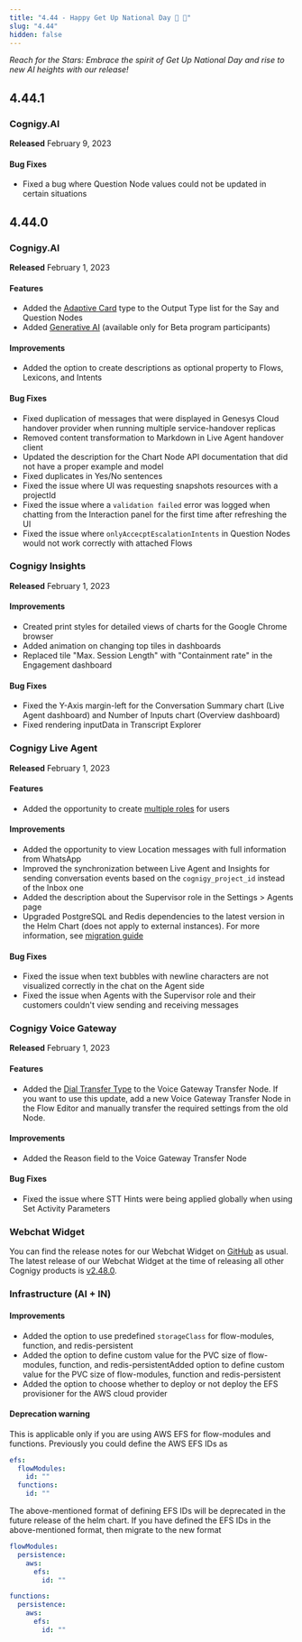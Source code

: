 ```yaml
---
title: "4.44 - Happy Get Up National Day 🧗 🌟"
slug: "4.44"
hidden: false
---
```


*Reach for the Stars: Embrace the spirit of Get Up National Day and rise to new AI heights with our release!*

## 4.44.1

### Cognigy.AI

**Released** February 9, 2023

#### Bug Fixes

- Fixed a bug where Question Node values could not be updated in certain situations

## 4.44.0

### Cognigy.AI

**Released** February 1, 2023

#### Features

- Added the [Adaptive Card](/ai/agents/develop/node-reference/basic/say) type to the Output Type list for the Say and Question Nodes
- Added [Generative AI](/ai/agents/develop/gen-ai-and-llms/generative-ai) (available only for Beta program participants)

#### Improvements

- Added the option to create descriptions as optional property to Flows, Lexicons, and Intents

#### Bug Fixes

- Fixed duplication of messages that were displayed in Genesys Cloud handover provider when running multiple service-handover replicas
- Removed content transformation to Markdown in Live Agent handover client 
- Updated the description for the Chart Node API documentation that did not have a proper example and model 
- Fixed duplicates in Yes/No sentences 
- Fixed the issue where UI was requesting snapshots resources with a projectId 
- Fixed the issue where a `validation failed` error was logged when chatting from the Interaction panel for the first time after refreshing the UI
- Fixed the issue where `onlyAccecptEscalationIntents` in Question Nodes would not work correctly with attached Flows

### Cognigy Insights

**Released** February 1, 2023

#### Improvements

- Created print styles for detailed views of charts for the Google Chrome browser
- Added animation on changing top tiles in dashboards
- Replaced tile "Max. Session Length" with "Containment rate" in the Engagement dashboard 

#### Bug Fixes

- Fixed the Y-Axis margin-left for the Conversation Summary chart (Live Agent dashboard) and Number of Inputs chart (Overview dashboard) 
- Fixed rendering inputData in Transcript Explorer 

### Cognigy Live Agent

**Released** February 1, 2023

#### Features

- Added the opportunity to create [multiple roles](/live-agent/roles) for users

#### Improvements

- Added the opportunity to view Location messages with full information from WhatsApp
- Improved the synchronization between Live Agent and Insights for sending conversation events based on the `cognigy_project_id` instead of the Inbox one 
- Added the description about the Supervisor role in the Settings > Agents page 
- Upgraded PostgreSQL and Redis dependencies to the latest version in the Helm Chart (does not apply to external instances). For more information, see [migration guide](/live-agent/installation/migration/helm-dependencies)

#### Bug Fixes

- Fixed the issue when text bubbles with newline characters are not visualized correctly in the chat on the Agent side
- Fixed the issue when Agents with the Supervisor role and their customers couldn't view sending and receiving messages 

### Cognigy Voice Gateway

**Released** February 1, 2023

#### Features

- Added the [Dial Transfer Type](/ai/agents/develop/node-reference/voice/voice-gateway/transfer) to the Voice Gateway Transfer Node. If you want to use this update, add a new Voice Gateway Transfer Node in the Flow Editor and manually transfer the required settings from the old Node.
  
#### Improvements

- Added the Reason field to the Voice Gateway Transfer Node   

#### Bug Fixes

- Fixed the issue where STT Hints were being applied globally when using Set Activity Parameters

### Webchat Widget

You can find the release notes for our Webchat Widget on [GitHub](https://github.com/Cognigy/WebchatWidget/releases) as usual. The latest release of our Webchat Widget at the time of releasing all other Cognigy products is [v2.48.0](https://github.com/Cognigy/WebchatWidget/releases/tag/v2.48.0).

### Infrastructure (AI + IN)

#### Improvements

- Added the option to use predefined `storageClass` for flow-modules, function, and redis-persistent
- Added the option to define custom value for the PVC size of flow-modules, function, and redis-persistentAdded option to define custom value for the PVC size of flow-modules, function and redis-persistent
- Added the option to choose whether to deploy or not deploy the EFS provisioner for the AWS cloud provider

#### Deprecation warning

This is applicable only if you are using AWS EFS for flow-modules and functions. Previously you could define the AWS EFS IDs as

```yaml
efs:
  flowModules:
    id: ""
  functions:
    id: ""
```

The above-mentioned format of defining EFS IDs will be deprecated in the future release of the helm chart. If you have defined the EFS IDs in the above-mentioned format, then migrate to the new format

```yaml
flowModules:
  persistence:
    aws:
      efs:
        id: ""

functions:
  persistence:
    aws:
      efs:
        id: ""
```